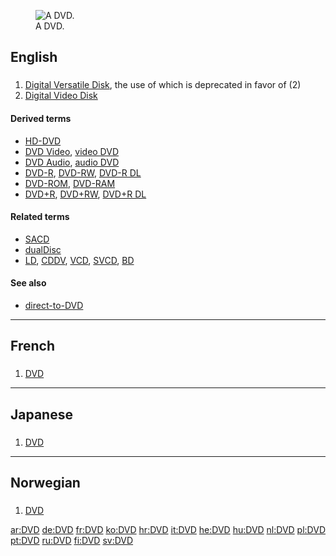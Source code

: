 [[Image:DVD-Video bottom-side.jpg|thumb|right|A DVD.]]
==English==

==={{initialism}}===
{{en-noun}}  {{pos_n}}

# [[w:DVD|Digital Versatile Disk]], the use of which is deprecated in favor of (2)
# [[w:DVD|Digital Video Disk]]

====Derived terms====
* [[HD-DVD]]
* [[DVD Video]], [[video DVD]]
* [[DVD Audio]], [[audio DVD]]
* [[DVD-R]], [[DVD-RW]], [[DVD-R DL]]
* [[DVD-ROM]], [[DVD-RAM]]
* [[DVD+R]], [[DVD+RW]], [[DVD+R DL]]

====Related terms====
* [[SACD]]
* [[dualDisc]]
* [[LD]], [[CDDV]], [[VCD]], [[SVCD]], [[BD]]

====See also====
*[[direct-to-DVD]]


----
==French==
==={{initialism|lang=fr}}===
{{fr-noun}}

# [[#English|DVD]]

----
==Japanese==
==={{initialism|lang=ja}}===
{{ja-noun|r|ディスクメディア}}

# [[#English|DVD]]
----

==Norwegian==

==={{initialism|lang=no}}===
{{no-noun-irreg|m|[[DVD-en]]|[[DVD-er]]|[[DVD-ene]]}}

# [[#English|DVD]]

[[ar:DVD]]
[[de:DVD]]
[[fr:DVD]]
[[ko:DVD]]
[[hr:DVD]]
[[it:DVD]]
[[he:DVD]]
[[hu:DVD]]
[[nl:DVD]]
[[pl:DVD]]
[[pt:DVD]]
[[ru:DVD]]
[[fi:DVD]]
[[sv:DVD]]